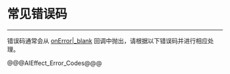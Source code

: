 # 常见错误码

- - -

错误码通常会从 [onError\|_blank](@onError) 回调中抛出，请根据以下错误码并进行相应处理。

@@@AIEffect_Error_Codes@@@
